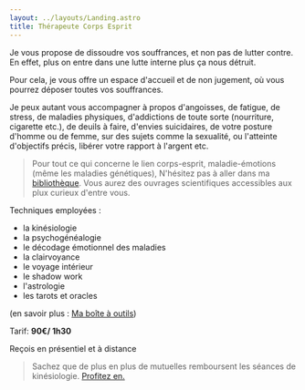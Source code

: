 ```yaml
---
layout: ../layouts/Landing.astro
title: Thérapeute Corps Esprit
---
```





Je vous propose de dissoudre vos souffrances, et non pas de lutter contre. En effet, plus on entre dans une lutte interne plus ça nous détruit.

Pour cela, je vous offre un espace d'accueil et de non jugement, où vous pourrez déposer toutes vos souffrances.

Je peux autant vous accompagner à propos d'angoisses, de fatigue, de stress, de maladies physiques, d'addictions de toute sorte (nourriture, cigarette etc.), de deuils à faire, d'envies suicidaires, de votre posture d'homme ou de femme, sur des sujets comme la sexualité, ou l'atteinte d'objectifs précis, libérer votre rapport à l'argent etc.

> Pour tout ce qui concerne le lien corps-esprit, maladie-émotions (même les maladies génétiques),
> N'hésitez pas à aller dans ma [bibliothèque](/bibliotheque#page-title).
> Vous aurez des ouvrages scientifiques accessibles aux plux curieux d'entre vous.

Techniques employées :

- la kinésiologie
- la psychogénéalogie
- le décodage émotionnel des maladies
- la clairvoyance
- le voyage intérieur
- le shadow work
- l'astrologie
- les tarots et oracles

(en savoir plus : [Ma boîte à outils](/boite-a-outils#page-title))

Tarif: **90€/ 1h30**

Reçois en présentiel et à distance

> Sachez que de plus en plus de mutuelles remboursent les séances de kinésiologie.
> [Profitez en.](/remboursement#page-title)
